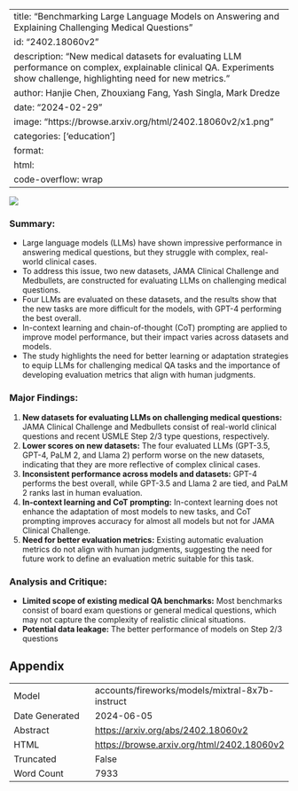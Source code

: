 
---
title: "Benchmarking Large Language Models on Answering and Explaining Challenging Medical Questions"
id: "2402.18060v2"
description: "New medical datasets for evaluating LLM performance on complex, explainable clinical QA. Experiments show challenge, highlighting need for new metrics."
author: Hanjie Chen, Zhouxiang Fang, Yash Singla, Mark Dredze
date: "2024-02-29"
image: "https://browse.arxiv.org/html/2402.18060v2/x1.png"
categories: ['education']
format:
  html:
    code-overflow: wrap
---

![](https://browse.arxiv.org/html/2402.18060v2/x1.png)

### **Summary:**

- Large language models (LLMs) have shown impressive performance in answering medical questions, but they struggle with complex, real-world clinical cases.
- To address this issue, two new datasets, JAMA Clinical Challenge and Medbullets, are constructed for evaluating LLMs on challenging medical questions.
- Four LLMs are evaluated on these datasets, and the results show that the new tasks are more difficult for the models, with GPT-4 performing the best overall.
- In-context learning and chain-of-thought (CoT) prompting are applied to improve model performance, but their impact varies across datasets and models.
- The study highlights the need for better learning or adaptation strategies to equip LLMs for challenging medical QA tasks and the importance of developing evaluation metrics that align with human judgments.

### Major Findings:

1. **New datasets for evaluating LLMs on challenging medical questions:** JAMA Clinical Challenge and Medbullets consist of real-world clinical questions and recent USMLE Step 2/3 type questions, respectively.
2. **Lower scores on new datasets:** The four evaluated LLMs (GPT-3.5, GPT-4, PaLM 2, and Llama 2) perform worse on the new datasets, indicating that they are more reflective of complex clinical cases.
3. **Inconsistent performance across models and datasets:** GPT-4 performs the best overall, while GPT-3.5 and Llama 2 are tied, and PaLM 2 ranks last in human evaluation.
4. **In-context learning and CoT prompting:** In-context learning does not enhance the adaptation of most models to new tasks, and CoT prompting improves accuracy for almost all models but not for JAMA Clinical Challenge.
5. **Need for better evaluation metrics:** Existing automatic evaluation metrics do not align with human judgments, suggesting the need for future work to define an evaluation metric suitable for this task.

### Analysis and Critique:

- **Limited scope of existing medical QA benchmarks:** Most benchmarks consist of board exam questions or general medical questions, which may not capture the complexity of realistic clinical situations.
- **Potential data leakage:** The better performance of models on Step 2/3 questions

## Appendix

|          |          |
|----------|----------|
| Model     | accounts/fireworks/models/mixtral-8x7b-instruct       |
| Date Generated     | 2024-06-05       |
| Abstract | [https://arxiv.org/abs/2402.18060v2](https://arxiv.org/abs/2402.18060v2)        |
| HTML     | [https://browse.arxiv.org/html/2402.18060v2](https://browse.arxiv.org/html/2402.18060v2)       |
| Truncated       | False       |
| Word Count       | 7933       |